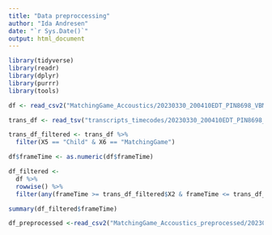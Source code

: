 ---
title: "Data preproccessing"
author: "Ida Andresen"
date: "`r Sys.Date()`"
output: html_document
---

```{r, import packages}

library(tidyverse)
library(readr)
library(dplyr)
library(purrr)
library(tools)

```

```{r, import data}

df <- read_csv2("MatchingGame_Accoustics/20230330_200410EDT_PIN8698_VBM_DC-mplex_MatchingGame_secondCH.csv")

trans_df <- read_tsv("transcripts_timecodes/20230330_200410EDT_PIN8698_VBM_DC-mplex.txt", col_names = FALSE)
```

```{r, delete all rows from trans_df that is not child}
trans_df_filtered <- trans_df %>% 
  filter(X5 == "Child" & X6 == "MatchingGame")

```

```{r}
df$frameTime <- as.numeric(df$frameTime)
```

```{r, remove all frameTimes, where the child is not speaking according to the transcript}
df_filtered <- 
  df %>%
  rowwise() %>%
  filter(any(frameTime >= trans_df_filtered$X2 & frameTime <= trans_df_filtered$X3))
```

```{r}
summary(df_filtered$frameTime)
```
```{r}
df_preprocessed <-read_csv2("MatchingGame_Accoustics_preprocessed/20230330_200410EDT_PIN8698_VBM_DC-mplex_MatchingGame_secondCH.csv")
```


